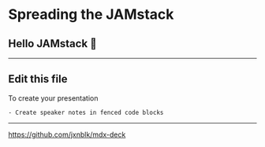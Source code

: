 

<Head>
  <title>JAMStack ❤</title>
  <link
    href="https://fonts.googleapis.com/css?family=Nunito|Old+Standard+TT:300"
    rel="stylesheet"
  />
  <link
    href={require('file-loader!./static/favicon.png')}
    rel="shortcut icon"
  />
</Head>

# Spreading the JAMstack

## Hello JAMstack 🍯

---

## Edit this file

To create your presentation

```notes
- Create speaker notes in fenced code blocks
```

---

<https://github.com/jxnblk/mdx-deck>
